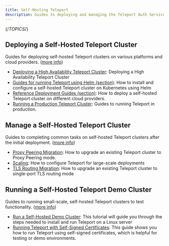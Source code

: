 ```yaml
---
title: Self-Hosting Teleport
description: Guides to deploying and managing the Teleport Auth Service and Proxy Service.
---
```


{/*TOPICS*/}

## Deploying a Self-Hosted Teleport Cluster

Guides for deploying self-hosted Teleport clusters on various platforms and cloud providers. ([more info](self-hosting/deploy-a-cluster.mdx))

- [Deploying a High Availability Teleport Cluster](self-hosting/deploy-a-cluster/high-availability.mdx): Deploying a High Availability Teleport Cluster
- [Guides for running Teleport using Helm (section)](self-hosting/deploy-a-cluster/helm-deployments.mdx): How to install and configure a self-hosted Teleport cluster on Kubernetes using Helm
- [Reference Deployment Guides (section)](self-hosting/deploy-a-cluster/deployments.mdx): How to deploy a self-hosted Teleport cluster on different cloud providers.
- [Running a Production Teleport Cluster](self-hosting/deploy-a-cluster/introduction.mdx): Guides to running Teleport in production.

## Manage a Self-Hosted Teleport Cluster

Guides to completing common tasks on self-hosted Teleport clusters after the initial deployment. ([more info](self-hosting/management.mdx))

- [Proxy Peering Migration](self-hosting/management/proxy-peering.mdx): How to upgrade an existing Teleport cluster to Proxy Peering mode.
- [Scaling](self-hosting/management/scaling.mdx): How to configure Teleport for large-scale deployments
- [TLS Routing Migration](self-hosting/management/tls-routing.mdx): How to upgrade an existing Teleport cluster to single-port TLS routing mode

## Running a Self-Hosted Teleport Demo Cluster

Guides to running small-scale, self-hosted Teleport clusters to test functionality. ([more info](self-hosting/demo-clusters.mdx))

- [Run a Self-Hosted Demo Cluster](self-hosting/demo-clusters/linux-demo.mdx): This tutorial will guide you through the steps needed to install and run Teleport on a Linux server
- [Running Teleport with Self-Signed Certificates](self-hosting/demo-clusters/self-signed-certs.mdx): This guide shows you how to run Teleport using self-signed certificates, which is helpful for testing or demo environments.

